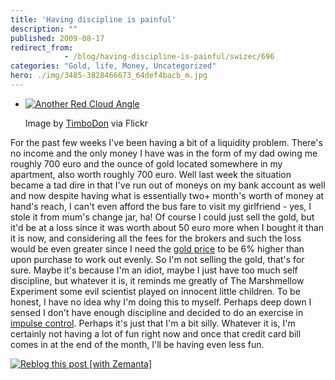```yaml
---
title: 'Having discipline is painful'
description: ""
published: 2009-08-17
redirect_from: 
            - /blog/having-discipline-is-painful/swizec/696
categories: "Gold, life, Money, Uncategorized"
hero: ./img/3485-3828466673_64def4bacb_m.jpg
---
```

- [![Another Red Cloud Angle](./img/3485-3828466673_64def4bacb_m.jpg "Another Red Cloud Angle")](http://www.flickr.com/photos/13206838@N03/3828466673/)

  Image by [TimboDon](http://www.flickr.com/photos/13206838@N03/3828466673/) via Flickr

For the past few weeks I&#x27;ve been having a bit of a liquidity problem. There&#x27;s no income and the only money I have was in the form of my dad owing me roughly 700 euro and the ounce of gold located somewhere in my apartment, also worth roughly 700 euro. Well last week the situation became a tad dire in that I&#x27;ve run out of moneys on my bank account as well and now despite having what is essentially two+ month&#x27;s worth of money at hand&#x27;s reach, I can&#x27;t even afford the bus fare to visit my girlfriend - yes, I stole it from mum&#x27;s change jar, ha! Of course I could just sell the gold, but it&#x27;d be at a loss since it was worth about 50 euro more when I bought it than it is now, and considering all the fees for the brokers and such the loss would be even greater since I need the [gold price](http://en.wikipedia.org/wiki/Gold_as_an_investment "Gold as an investment") to be 6% higher than upon purchase to work out evenly. So I&#x27;m not selling the gold, that&#x27;s for sure. Maybe it&#x27;s because I&#x27;m an idiot, maybe I just have too much self discipline, but whatever it is, it reminds me greatly of The Marshmellow Experiment some evil scientist played on innocent little children. To be honest, I have no idea why I&#x27;m doing this to myself. Perhaps deep down I sensed I don&#x27;t have enough discipline and decided to do an exercise in [impulse control](http://en.wikipedia.org/wiki/Deferred_gratification "Deferred gratification"). Perhaps it&#x27;s just that I&#x27;m a bit silly. Whatever it is, I&#x27;m certainly not having a lot of fun right now and once that credit card bill comes in at the end of the month, I&#x27;ll be having even less fun.

[![Reblog this post [with Zemanta]](http://img.zemanta.com/reblog_e.png?x-id=56cd336e-16b0-4c06-babd-0825710ede6d)](http://reblog.zemanta.com/zemified/56cd336e-16b0-4c06-babd-0825710ede6d/ "Reblog this post [with Zemanta]")
